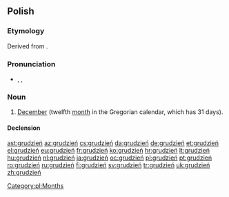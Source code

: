==Polish==

===Etymology===
Derived from {{term|gruda||clod of earth|lang=pl}}.

===Pronunciation===
* {{IPA|/ˈɡrudʑeɲ/|lang=pl}}, {{SAMPA|/"grudz'en'/|lang=pl}}, {{X-SAMPA|/"grudz\eJ/}}
*: {{audio|pl-grudzień.ogg|audio}}

===Noun===
{{infl|pl|noun|g=m}}

# [[December]] (twelfth [[month]] in the Gregorian calendar, which has 31 days).

====Declension====
{{pl-decl-noun
|grudzień|grudnie
|grudnia|grudni
|grudniowi|grudniom
|grudzień|grudnie
|grudniem|grudniami
|grudniu|grudniach
|grudniu|grudnie
}}

[[Category:pl:Months]]

[[ast:grudzień]]
[[az:grudzień]]
[[cs:grudzień]]
[[da:grudzień]]
[[de:grudzień]]
[[et:grudzień]]
[[el:grudzień]]
[[eu:grudzień]]
[[fr:grudzień]]
[[ko:grudzień]]
[[hr:grudzień]]
[[lt:grudzień]]
[[hu:grudzień]]
[[nl:grudzień]]
[[ja:grudzień]]
[[oc:grudzień]]
[[pl:grudzień]]
[[pt:grudzień]]
[[ro:grudzień]]
[[ru:grudzień]]
[[fi:grudzień]]
[[sv:grudzień]]
[[tr:grudzień]]
[[uk:grudzień]]
[[zh:grudzień]]